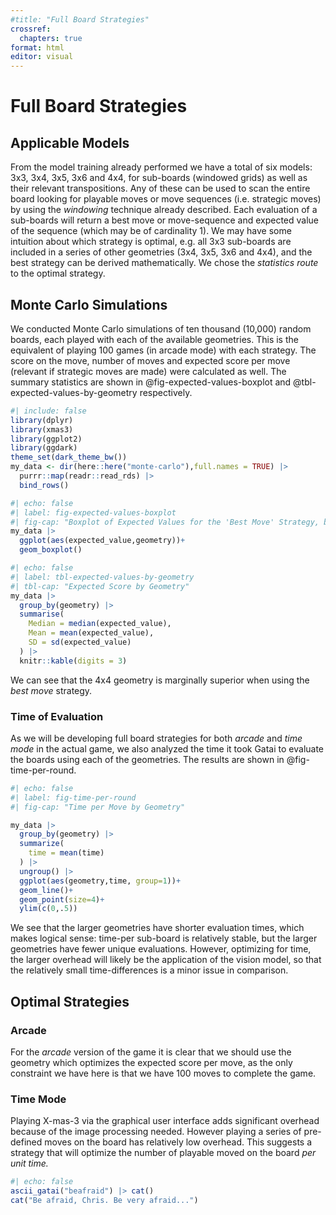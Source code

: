 ```yaml
---
#title: "Full Board Strategies"
crossref:
  chapters: true
format: html
editor: visual
---
```


# Full Board Strategies

## Applicable Models

From the model training already performed we have a total of six models: 3x3, 3x4, 3x5, 3x6 and 4x4, for sub-boards (windowed grids) as well as their relevant transpositions. Any of these can be used to scan the entire board looking for playable moves or move sequences (i.e. strategic moves) by using the *windowing* technique already described. Each evaluation of a sub-boards will return a best move or move-sequence and expected value of the sequence (which may be of cardinality 1). We may have some intuition about which strategy is optimal, e.g. all 3x3 sub-boards are included in a series of other geometries (3x4, 3x5, 3x6 and 4x4), and the best strategy can be derived mathematically. We chose the *statistics route* to the optimal strategy.

## Monte Carlo Simulations

We conducted Monte Carlo simulations of ten thousand (10,000) random boards, each played with each of the available geometries. This is the equivalent of playing 100 games (in arcade mode) with each strategy. The score on the move, number of moves and expected score per move (relevant if strategic moves are made) were calculated as well. The summary statistics are shown in @fig-expected-values-boxplot and @tbl-expected-values-by-geometry respectively.

```r
#| include: false
library(dplyr)
library(xmas3)
library(ggplot2)
library(ggdark)
theme_set(dark_theme_bw())
my_data <- dir(here::here("monte-carlo"),full.names = TRUE) |> 
  purrr::map(readr::read_rds) |> 
  bind_rows()
```

```r
#| echo: false
#| label: fig-expected-values-boxplot
#| fig-cap: "Boxplot of Expected Values for the 'Best Move' Strategy, by Geometry"
my_data |> 
  ggplot(aes(expected_value,geometry))+
  geom_boxplot()
```

```r
#| echo: false
#| label: tbl-expected-values-by-geometry
#| tbl-cap: "Expected Score by Geometry"
my_data |> 
  group_by(geometry) |> 
  summarise(
    Median = median(expected_value),
    Mean = mean(expected_value),
    SD = sd(expected_value)
  ) |> 
  knitr::kable(digits = 3)
```

We can see that the 4x4 geometry is marginally superior when using the *best move* strategy.

### Time of Evaluation

As we will be developing full board strategies for both *arcade* and *time mode* in the actual game, we also analyzed the time it took Gatai to evaluate the boards using each of the geometries. The results are shown in @fig-time-per-round.

```r
#| echo: false
#| label: fig-time-per-round
#| fig-cap: "Time per Move by Geometry"

my_data |> 
  group_by(geometry) |> 
  summarize(
    time = mean(time)
  ) |> 
  ungroup() |> 
  ggplot(aes(geometry,time, group=1))+
  geom_line()+
  geom_point(size=4)+
  ylim(c(0,.5))


```

We see that the larger geometries have shorter evaluation times, which makes logical sense: time-per sub-board is relatively stable, but the larger geometries have fewer unique evaluations. However, optimizing for time, the larger overhead will likely be the application of the vision model, so that the relatively small time-differences is a minor issue in comparison.

## Optimal Strategies

### Arcade

For the *arcade* version of the game it is clear that we should use the geometry which optimizes the expected score per move, as the only constraint we have here is that we have 100 moves to complete the game.

### Time Mode

Playing X-mas-3 via the graphical user interface adds significant overhead because of the image processing needed. However playing a series of pre-defined moves on the board has relatively low overhead. This suggests a strategy that will optimize the number of playable moved on the board *per unit time.*

::: column-margin
```r
#| echo: false
ascii_gatai("beafraid") |> cat()
cat("Be afraid, Chris. Be very afraid...")
```
:::
